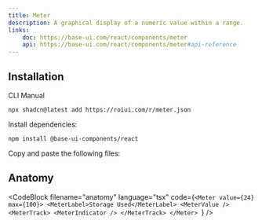 ```yaml
---
title: Meter
description: A graphical display of a numeric value within a range.
links:
    doc: https://base-ui.com/react/components/meter
    api: https://base-ui.com/react/components/meter#api-reference
---
```


<ComponentPreview name="meter-demo" />

## Installation

<InstallationTabs>

<InstallationTabsList>
    <InstallationTabsTrigger value="cli">CLI</InstallationTabsTrigger>
    <InstallationTabsTrigger value="manual">Manual</InstallationTabsTrigger>
</InstallationTabsList>

<InstallationTabsContent value="cli">

```package-install
npx shadcn@latest add https://roiui.com/r/meter.json
```

</InstallationTabsContent>

<InstallationTabsContent value="manual" data-manual="true">

Install dependencies:

```package-install
npm install @base-ui-components/react
```

Copy and paste the following files:

<ComponentSource
    name="meter"
/>

</InstallationTabsContent>

</InstallationTabs>

## Anatomy

<CodeBlock
filename="anatomy"
  language="tsx"
  code={`<Meter value={24} max={100}>
    <MeterLabel>Storage Used</MeterLabel>
    <MeterValue />
    <MeterTrack>
        <MeterIndicator />
    </MeterTrack>
</Meter>
`} />
